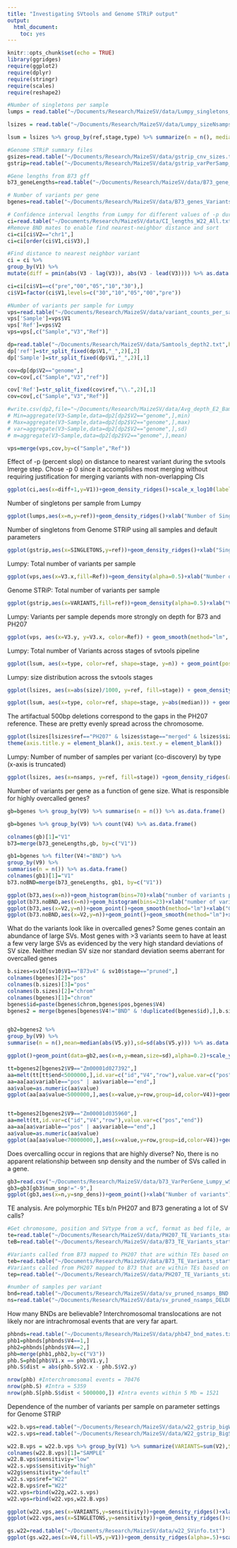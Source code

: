 ```yaml
---
title: "Investigating SVtools and Genome STRiP output"
output: 
  html_document: 
    toc: yes
---
```


```r
knitr::opts_chunk$set(echo = TRUE)
library(ggridges)
require(ggplot2)
require(dplyr)
require(stringr)
require(scales)
require(reshape2)

#Number of singletons per sample
lumps = read.table("~/Documents/Research/MaizeSV/data/Lumpy_singletons_pre-classify.txt", head = T)

lsizes = read.table("~/Documents/Research/MaizeSV/data/Lumpy_sizeNsamps_E2_p00_w300_d500.txt", head=T)

lsum = lsizes %>% group_by(ref,stage,type) %>% summarize(n = n(), median = median(size)) %>% as.data.frame()

#Genome STRiP summary files
gsizes=read.table("~/Documents/Research/MaizeSV/data/gstrip_cnv_sizes.txt")
gstrip=read.table("~/Documents/Research/MaizeSV/data/gstrip_varPerSamp_defaults.txt", head=T)

#Gene lengths from B73 gff
b73_geneLengths=read.table("~/Documents/Research/MaizeSV/data/B73_gene_lengths.txt")

# Number of variants per gene
bgenes=read.table("~/Documents/Research/MaizeSV/data/B73_genes_Variants_start2.txt")

# Confidence interval lengths from Lumpy for different values of -p during lmerge stage
ci=read.table("~/Documents/Research/MaizeSV/data/CI_lengths_W22_All.txt")
#Remove BND mates to enable find nearest-neighbor distance and sort
ci=ci[ci$V2=="chr1",]
ci=ci[order(ci$V1,ci$V3),]

#Find distance to nearest neighbor variant
ci = ci %>%
group_by(V1) %>%
mutate(diff = pmin(abs(V3 - lag(V3)), abs(V3 - lead(V3)))) %>% as.data.frame()

ci=ci[ci$V1==c("pre","00","05","10","30"),]
ci$V1=factor(ci$V1,levels=c("30","10","05","00","pre"))

#Number of variants per sample for Lumpy
vps=read.table("~/Documents/Research/MaizeSV/data/variant_counts_per_sample.txt")
vps['Sample']=vps$V1
vps['Ref']=vps$V2
vps=vps[,c("Sample","V3","Ref")]

dp=read.table("~/Documents/Research/MaizeSV/data/Samtools_depth2.txt",head=F)
dp['ref']=str_split_fixed(dp$V1,"_",2)[,2]
dp['Sample']=str_split_fixed(dp$V1,"_",2)[,1]

cov=dp[dp$V2=="genome",]
cov=cov[,c("Sample","V3","ref")]

cov['Ref']=str_split_fixed(cov$ref,"\\.",2)[,1]
cov=cov[,c("Sample","V3","Ref")]

#write.csv(dp2,file="~/Documents/Research/MaizeSV/data/Avg_depth_E2_Bams.csv",quote = F,row.names = F)
# Min=aggregate(V3~Sample,data=dp2[dp2$V2=="genome",],min)
# Max=aggregate(V3~Sample,data=dp2[dp2$V2=="genome",],max)
# var=aggregate(V3~Sample,data=dp2[dp2$V2=="genome",],sd)
# m=aggregate(V3~Sample,data=dp2[dp2$V2=="genome",],mean)

vps=merge(vps,cov,by=c("Sample","Ref"))
```

Effect of -p (percent slop) on distance to nearest variant during the svtools lmerge step.  Chose -p 0 since it accomplishes most merging without requiring justification for merging variants with non-overlapping CIs
```r
ggplot(ci,aes(x=diff+1,y=V1))+geom_density_ridges()+scale_x_log10(labels=comma)+ylab("% slop (-p)")+xlab("Distance to Nearest Variant")
```


Number of singletons per sample from Lumpy
```r
ggplot(lumps,aes(x=n,y=ref))+geom_density_ridges()+xlab("Number of Singletons per sample") + ylab("Reference Genome") + ggtitle("Lumpy - WiDiv E2")
```

Number of singletons from Genome STRiP using all samples and default parameters
```r
ggplot(gstrip,aes(x=SINGLETONS,y=ref))+geom_density_ridges()+xlab("Singletons per Sample")+ylab("Reference Genome")
```

Lumpy: Total number of variants per sample
```r
ggplot(vps,aes(x=V3.x,fill=Ref))+geom_density(alpha=0.5)+xlab("Number of variants per sample")+guides(fill=guide_legend(title="Reference"))
```

Genome STRiP: Total number of variants per sample
```r
ggplot(gstrip,aes(x=VARIANTS,fill=ref))+geom_density(alpha=0.5)+xlab("Variants per Sample")+ylab("")+guides(fill=guide_legend(title="Reference"))
```


Lumpy: Variants per sample depends more strongly on depth for B73 and PH207
```r
ggplot(vps, aes(x=V3.y, y=V3.x, color=Ref)) + geom_smooth(method="lm", fill=NA) + geom_point() + xlab("Depth") + ylab("Number of Variants")
```

Lumpy: Total number of Variants across stages of svtools pipeline
```r
ggplot(lsum, aes(x=type, color=ref, shape=stage, y=n)) + geom_point(position=position_dodge(width = 0.2)) + ylab("Total number of variants") + scale_y_log10() + xlab("") + ggtitle("Lumpy/SVtools pipeline")
```

Lumpy: size distribution across the svtools stages
```r
ggplot(lsizes, aes(x=abs(size)/1000, y=ref, fill=stage)) + geom_density_ridges(alpha=0.5, scale=0.9) + scale_x_log10(labels=comma) + facet_grid(~type) + xlab("Size (kbp)") + ylab("Reference Genome") + theme(axis.text.x = element_text(angle=45, hjust=1))

ggplot(lsum, aes(x=type, color=ref, shape=stage, y=abs(median))) + geom_point(position=position_dodge(width = 0.2)) + ylab("Median size of SVs") + scale_y_log10() + xlab("") + ggtitle("Lumpy/SVtools pipeline")
```

The artifactual 500bp deletions correspond to the gaps in the PH207 reference.  These are pretty evenly spread across the chromosome.
```r
ggplot(lsizes[lsizes$ref=="PH207" & lsizes$stage=="merged" & lsizes$size==-500 & lsizes$chrom=="chr09",], aes(x=pos/1000000, y=1)) + facet_grid(~chrom) + geom_point() + xlab("Position (Mb)") + 
theme(axis.title.y = element_blank(), axis.text.y = element_blank())
```

Lumpy: Number of number of samples per variant (co-discovery) by type (x-axis is truncated)
```r
ggplot(lsizes, aes(x=nsamps, y=ref, fill=stage)) +geom_density_ridges(alpha=0.5, scale=0.9) + facet_grid(~type) + xlab("Samples per variant") + ylab("Reference Genome")
```

Number of variants per gene as a function of gene size.  What is responsible for highly overcalled genes?  
```r

gb=bgenes %>% group_by(V9) %>% summarise(n = n()) %>% as.data.frame()

gb=bgenes %>% group_by(V9) %>% count(V4) %>% as.data.frame()

colnames(gb)[1]="V1"
b73=merge(b73_geneLengths,gb, by=c("V1"))

gb1=bgenes %>% filter(V4!="BND") %>%
group_by(V9) %>%
summarise(n = n()) %>% as.data.frame()
colnames(gb1)[1]="V1"
b73.noBND=merge(b73_geneLengths, gb1, by=c("V1"))

ggplot(b73,aes(x=n))+geom_histogram(bins=70)+xlab("number of variants per gene")+ggtitle("All variants")
ggplot(b73.noBND,aes(x=n))+geom_histogram(bins=23)+xlab("number of variants per gene")+ggtitle("No BND variants")
ggplot(b73,aes(x=V2,y=n))+geom_point()+geom_smooth(method="lm")+xlab("Gene Length")+ylab("Number of Variants")+ggtitle("B73 - Lumpy; All Variants")
ggplot(b73.noBND,aes(x=V2,y=n))+geom_point()+geom_smooth(method="lm")+xlab("Gene Length")+ylab("Number of Variants")+ggtitle("B73 - Lumpy; No BND")
```

What do the variants look like in overcalled genes?  Some genes contain an abundance of large SVs.  Most genes with >3 variants seem to have at least a few very large SVs as evidenced by the very high standard deviations of SV size.  Neither median SV size nor standard deviation seems aberrant for overcalled genes
```r
b.sizes=sv10[sv10$V1=="B73v4" & sv10$stage=="pruned",]
colnames(bgenes)[2]="pos"
colnames(b.sizes)[3]="pos"
colnames(b.sizes)[2]="chrom"
colnames(bgenes)[1]="chrom"
bgenes$id=paste(bgenes$chrom,bgenes$pos,bgenes$V4)
bgenes2 = merge(bgenes[bgenes$V4!="BND" & !duplicated(bgenes$id),],b.sizes,by=c("chrom","pos","V4"))


gb2=bgenes2 %>% 
group_by(V9) %>%
summarise(n = n(),mean=median(abs(V5.y)),sd=sd(abs(V5.y))) %>% as.data.frame()

ggplot()+geom_point(data=gb2,aes(x=n,y=mean,size=sd),alpha=0.2)+scale_y_log10() +xlab("Number of variants")+ggtitle("B73 Genes")+ylab("Median SV size")+scale_size(name="Standard Deviation")
```

```r
tt=bgenes2[bgenes2$V9=="Zm00001d027392",]
aa=melt(tt[tt$end<5000000,],id.var=c("id","V4","row"),value.var=c("pos","end"))
aa=aa[aa$variable=="pos" | aa$variable=="end",]
aa$value=as.numeric(aa$value)
ggplot(aa[aa$value<5000000,],aes(x=value,y=row,group=id,color=V4))+geom_line(size=2)+ylab("") + xlab("Position")+ggtitle("Zm00001d027392")+theme(axis.text.y=element_blank())


tt=bgenes2[bgenes2$V9=="Zm00001d035960",]
aa=melt(tt,id.var=c("id","V4","row"),value.var=c("pos","end"))
aa=aa[aa$variable=="pos" | aa$variable=="end",]
aa$value=as.numeric(aa$value)
ggplot(aa[aa$value<70000000,],aes(x=value,y=row,group=id,color=V4))+geom_line(size=2)+ylab("") + xlab("Position")+ggtitle("Zm00001d035960")+theme(axis.text.y=element_blank())
```

Does overcalling occur in regions that are highly diverse?  No, there is no apparent relationship between snp density and the number of SVs called in a gene.
```r
gb3=read.csv("~/Documents/Research/MaizeSV/data/b73_VarPerGene_Lumpy_wSNPdensity.csv")
gb3=gb3[gb3$num_snp!="-9",]
ggplot(gb3,aes(x=n,y=snp_dens))+geom_point()+xlab("Number of variants") + ylab("SNP Density (#snps/bp)")+ggtitle("Number of SVs versus SNP density for each gene ")
```



TE analysis.  Are polymorphic TEs b/n PH207 and B73 generating a lot of SV calls?
```r

#Get chromosome, position and SVtype from a vcf, format as bed file, and determine if it falls within TE boundaries inferred from B73_TE_to_PH207.txt.
te=read.table("~/Documents/Research/MaizeSV/data/PH207_TE_Variants_start.txt")
teB=read.table("~/Documents/Research/MaizeSV/data/B73_TE_Variants_start.txt")

#Variants called from B73 mapped to PH207 that are within TEs based on PH207 coordinates…compared to above.
teb=read.table("~/Documents/Research/MaizeSV/data/B73_TE_Variants_start_b73.txt")
#Variants called from PH207 mapped to B73 that are within TEs based on B73 coordinates…compared to above.
tep=read.table("~/Documents/Research/MaizeSV/data/PH207_TE_Variants_start_ph207.txt")

#number of samples per variant 
bnd=read.table("~/Documents/Research/MaizeSV/data/sv_pruned_nsamps_BND.txt")
ns=read.table("~/Documents/Research/MaizeSV/data/sv_pruned_nsamps_DELDUP.txt")
```

How many BNDs are believable? Interchromosomal translocations are not likely nor are intrachromosal events that are very far apart.
```r
phbnds=read.table("~/Documents/Research/MaizeSV/data/phb47_bnd_mates.txt")
phb1=phbnds[phbnds$V4==1,]
phb2=phbnds[phbnds$V4==2,]
phb=merge(phb1,phb2,by=c("V3"))
phb.S=phb[phb$V1.x == phb$V1.y,]
phb.S$dist = abs(phb.S$V2.x - phb.S$V2.y)

nrow(phb) #Interchromosomal events = 70476
nrow(phb.S) #Intra = 5359
nrow(phb.S[phb.S$dist < 5000000,]) #Intra events within 5 Mb = 1521
```

Dependence of the number of variants per sample on parameter settings for Genome STRiP
```r
w22.b.vps=read.table("~/Documents/Research/MaizeSV/data/w22_gstrip_bigWindows_VariantsPerSample.txt")
w22.s.vps=read.table("~/Documents/Research/MaizeSV/data/W22_gstrip_BigSamps_smallWindows_VarPerSamp.txt",head=T)

w22.B.vps = w22.b.vps %>% group_by(V1) %>% summarize(VARIANTS=sum(V2),SINGLETONS=sum(V3)) %>% as.data.frame()
colnames(w22.B.vps)[1]="SAMPLE"
w22.B.vps$sensitiviy="low"
w22.s.vps$sensitivity="high"
w22g$sensitivity="default"
w22.s.vps$ref="W22"
w22.B.vps$ref="W22"
w22.vps=rbind(w22g,w22.s.vps)
w22.vps=rbind(w22.vps,w22.B.vps)

ggplot(w22.vps,aes(x=VARIANTS,y=sensitivity))+geom_density_ridges()+xlab("Variants per sample")
ggplot(w22.vps,aes(x=SINGLETONS,y=sensitivity))+geom_density_ridges()+xlab("Singletons per sample")
```

```r
gs.w22=read.table("~/Documents/Research/MaizeSV/data/w22_SVinfo.txt")
ggplot(gs.w22,aes(x=V4,fill=V5,y=V1))+geom_density_ridges(alpha=.5)+scale_x_log10()
```

